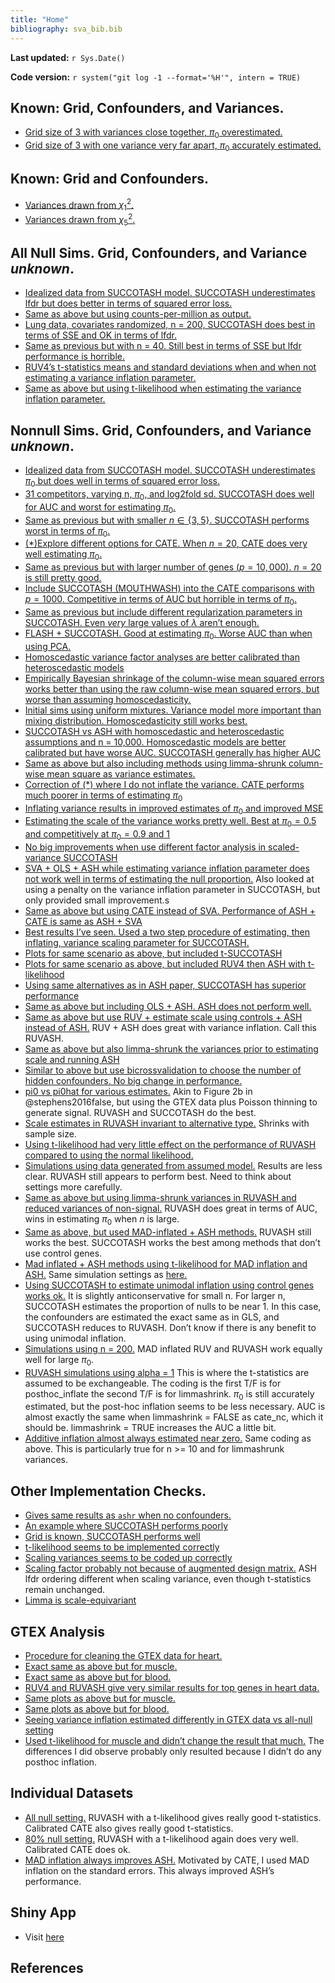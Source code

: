 ```yaml
---
title: "Home"
bibliography: sva_bib.bib
---
```


**Last updated:** `r Sys.Date()`

**Code version:** `r system("git log -1 --format='%H'", intern = TRUE)`

## Known: Grid, Confounders, and Variances.

*  [Grid size of 3 with variances close together, $\pi_0$ overestimated.](alpha_sig_known.pdf)
*  [Grid size of 3 with one variance very far apart, $\pi_0$ accurately estimated.](alpha_sig_tau_known.pdf)


## Known: Grid and Confounders.

* [Variances drawn from $\chi^2_1$.](alpha_tau_known_1df_writeup.pdf)
* [Variances drawn from $\chi^2_5$.](alpha_tau_known_writeup.pdf)

## All Null Sims. Grid, Confounders, and Variance *unknown*.

* [Idealized data from SUCCOTASH model. SUCCOTASH underestimates lfdr but does better in terms of squared error loss.](count_theo_sims.pdf)
* [Same as above but using counts-per-million as output.](count_theo_sims_cpm.pdf)
* [Lung data, covariates randomized, n = 200, SUCCOTASH does best in terms of SSE and OK in terms of lfdr.](suc_v_rest_real_writeup.pdf)
* [Same as previous but with n = 40. Still best in terms of SSE but lfdr performance is horrible.](suc_v_rest_real_writeu_20v20.pdf)
* [RUV4's t-statistics means and standard deviations when and when not estimating a variance inflation parameter.](null_behavior.pdf)
* [Same as above but using t-likelihood when estimating the variance inflation parameter.](null_behaviort.pdf)

## Nonnull Sims. Grid, Confounders, and Variance *unknown*.

* [Idealized data from SUCCOTASH model. SUCCOTASH underestimates $\pi_0$ but does well in terms of squared error loss.](count_theo_nonnull_cpm.pdf)
* [31 competitors, varying n, $\pi_0$, and log2fold sd. SUCCOTASH does well for AUC and worst for estimating $\pi_0$.](varyNsampNullpiLog2sd.pdf)
* [Same as previous but with smaller $n \in \{3,5\}$. SUCCOTASH performs worst in terms of $\pi_0$.](varyNsampNullpiLog2sd_smallN.pdf)
* [(*)Explore different options for CATE. When $n = 20$, CATE does very well estimating $\pi_0$.](varyNsampNullpiLog2sd_cateonly.pdf)
* [Same as previous but with larger number of genes ($p = 10,000$). $n = 20$ is still pretty good.](varyNsampNullpiLog2sd_cateonly_10000.pdf)
* [Include SUCCOTASH (MOUTHWASH) into the CATE comparisons with $p = 1000$. Competitive in terms of AUC but horrible in terms of $\pi_0$.](varyNsampNullpiLog2sd_cateVsMouthwash.pdf)
* [Same as previous but include different regularization parameters in SUCCOTASH. Even *very* large values of $\lambda$ aren't enough.](calibrate_lambda.pdf)
* [FLASH + SUCCOTASH. Good at estimating $\pi_0$. Worse AUC than when using PCA.](varyNsampNullpiLog2sd_cateVsFlashMouthwash.pdf)
* [Homoscedastic variance factor analyses are better calibrated than heteroscedastic models](varyNsampNullpiLog2sd_cateVsMouthwashManyFA.pdf)
* [Empirically Bayesian shrinkage of the column-wise mean squared errors works better than using the raw column-wise mean squared errors, but worse than assuming homoscedasticity.](varyNsampNullpiLog2sd_cateVsMouthwashManyFA_shrinkPCA.pdf)
* [Initial sims using uniform mixtures. Variance model more important than mixing distribution. Homoscedasticity still works best.](unif_mix_compare.pdf)
* [SUCCOTASH vs ASH with homoscedastic and heteroscedastic assumptions and n = 10,000. Homoscedastic models are better calibrated but have worse AUC. SUCCOTASH generally has higher AUC](big_sims_mouth_largen_writeup.html)
* [Same as above but also including methods using limma-shrunk column-wise mean square as variance estimates.](big_sims_mouth_ashVsucc_writeup.html)
* [Correction of (*) where I do not inflate the variance. CATE performs much poorer in terms of estimating $\pi_0$](cate_redo.pdf)
* [Inflating variance results in improved estimates of $\pi_0$ and improved MSE](inflate_var_sims.pdf)
* [Estimating the scale of the variance works pretty well. Best at $\pi_0 = 0.5$ and competitively at $\pi_0 = 0.9$ and $1$](scale_var_sims.pdf)
* [No big improvements when use different factor analysis in scaled-variance SUCCOTASH](scale_var_sims_fa.pdf)
* [SVA + OLS + ASH while estimating variance inflation parameter does not work well in terms of estimating the null proportion.](sva_ash_varinflate.pdf) Also looked at using a penalty on the variance inflation parameter in SUCCOTASH, but only provided small improvement.s
* [Same as above but using CATE instead of SVA. Performance of ASH + CATE is same as ASH + SVA](ashr_cate.pdf)
* [Best results I've seen. Used a two step procedure of estimating, then inflating, variance scaling parameter for SUCCOTASH.](nopen_then_inflate.pdf)
* [Plots for same scenario as above, but included t-SUCCOTASH](muscle_tissue.pdf)
* [Plots for same scenario as above, but included RUV4 then ASH with t-likelihood](muscle_tissue_ruv_asht.pdf)
* [Using same alternatives as in ASH paper, SUCCOTASH has superior performance](diff_alttypes_muscle.pdf)
* [Same as above but including OLS + ASH. ASH does not perform well.](diff_alttypes_muscle_plus_ASH.pdf)
* [Same as above but use RUV + estimate scale using controls + ASH instead of ASH.](diff_alttypes_muscle_plus_ASH_RUV.pdf) RUV + ASH does great with variance inflation. Call this RUVASH.
* [Same as above but also limma-shrunk the variances prior to estimating scale and running ASH](diff_alttypes_muscle_plus_ASH_RUV_limma.pdf)
* [Similar to above but use bicrossvalidation to choose the number of hidden confounders. No big change in performance.](diff_alttypes_muscle_bcv.pdf)
* [pi0 vs pi0hat for various estimates.](pi0hat_sims.pdf) Akin to Figure 2b in @stephens2016false, but using the GTEX data plus Poisson thinning to generate signal. RUVASH and SUCCOTASH do the best.
* [Scale estimates in RUVASH invariant to alternative type.](scale_plot.pdf) Shrinks with sample size.
* [Using t-likelihood had very little effect on the performance of RUVASH compared to using the normal likelihood.](diff_alttypes_ruvasht.pdf)
* [Simulations using data generated from assumed model.](diff_alttypes_gaussian.pdf) Results are less clear. RUVASH still appears to perform best. Need to think about settings more carefully.
* [Same as above but using limma-shrunk variances in RUVASH and reduced variances of non-signal.](diff_alttypes_gaussian_limmashrink.pdf) RUVASH does great in terms of AUC, wins in estimating $\pi_0$ when $n$ is large.
* [Same as above, but used MAD-inflated + ASH methods.](diff_alttypes_muscle_mad.pdf) RUVASH still works the best. SUCCOTASH works the best among methods that don't use control genes.
* [Mad inflated + ASH methods using t-likelihood for MAD inflation and ASH.](muscle_tissue_madt.pdf) Same simulation settings as [here.](nopen_then_inflate.pdf)
* [Using SUCCOTASH to estimate unimodal inflation using control genes works ok.](muscle_tissue_succ_then_ash.pdf) It is slightly anticonservative for small n. For larger n, SUCCOTASH estimates the proportion of nulls to be near 1. In this case, the confounders are estimated the exact same as in GLS, and SUCCOTASH reduces to RUVASH. Don't know if there is any benefit to using unimodal inflation.
* [Simulations using n = 200.](muscle_tissue_largen.pdf) MAD inflated RUV and RUVASH work equally well for large $\pi_0$.
* [RUVASH simulations using alpha = 1](muscle_tissue_alpha1.pdf) This is where the t-statistics are assumed to be exchangeable. The coding is the first T/F is for posthoc_inflate the second T/F is for limmashrink. $\pi_0$ is still accurately estimated, but the post-hoc inflation seems to be less necessary. AUC is almost exactly the same when limmashrink = FALSE as cate_nc, which it should be. limmashrink = TRUE increases the AUC a little bit.
* [Additive inflation almost always estimated near zero.](muscle_tissue_adinf.pdf) Same coding as above. This is particularly true for n >= 10 and for limmashrunk variances.

## Other Implementation Checks.

* [Gives same results as `ashr` when no confounders.](check_with_ash.pdf)
* [An example where SUCCOTASH performs poorly](succotash_ests.html)
* [Grid is known, SUCCOTASH performs well](known_grid.html)
* [t-likelihood seems to be implemented correctly](test_tlike.pdf)
* [Scaling variances seems to be coded up correctly](scale_check.pdf)
* [Scaling factor probably not because of augmented design matrix.](explore_ruvmult.html) ASH lfdr ordering different when scaling variance, even though t-statistics remain unchanged.
* [Limma is scale-equivariant](limmashrink_invariance.html)

## GTEX Analysis
* [Procedure for cleaning the GTEX data for heart.](gtex_clean.html)
* [Exact same as above but for muscle.](gtex_clean_muscle.html)
* [Exact same as above but for blood.](gtex_clean_blood.html)
* [RUV4 and RUVASH give very similar results for top genes in heart data.](analyze_cleaned_gtex.html)
* [Same plots as above but for muscle.](analyze_cleaned_gtex_muscle.html)
* [Same plots as above but for blood.](analyze_cleaned_gtex_blood.html)
* [Seeing variance inflation estimated differently in GTEX data vs all-null setting](inflation_vs_nsamp.html)
* [Used t-likelihood for muscle and didn't change the result that much.](fit_ruvasht_muscle.html) The differences I did observe probably only resulted because I didn't do any posthoc inflation.

## Individual Datasets
* [All null setting.](heart_t.html) RUVASH with a t-likelihood gives really good t-statistics. Calibrated CATE also gives really good t-statistics.
* [80\% null setting.](heart_t_nonnull.html) RUVASH with a t-likelihood again does very well. Calibrated CATE does ok.
* [MAD inflation always improves ASH.](cate_cal.html) Motivated by CATE, I used MAD inflation on the standard errors. This always improved ASH's performance.

## Shiny App

* Visit [here](https://github.com/dcgerard/succotash_sims/tree/master/analysis/mouthwash)

## References
